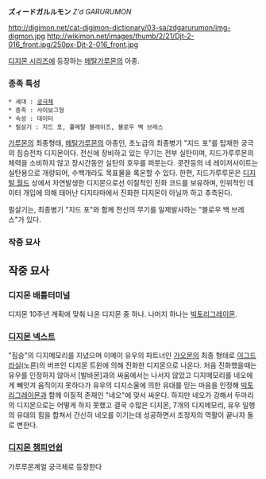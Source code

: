 '''ズィードガルルモン''' ''Z'd GARURUMON''

http://digimon.net/cat-digimon-dictionary/03-sa/zdgarurumon/img-digmon.jpg http://wikimon.net/images/thumb/2/21/Djt-2-016_front.jpg/250px-Djt-2-016_front.jpg

[[디지몬 시리즈]]에 등장하는 [[메탈가루몬]]의 아종.

=== 종족 특성 ===
 * 세대 : [[궁극체]]
 * 종족 : 사이보그형
 * 속성 : 데이터
 * 필살기 : 지드 포, 풀메탈 블레이즈, 블로우 백 브레스

[[가루몬]]의 최종형태, [[메탈가루몬]]의 아종인, 초노급의 최종병기 "지드 포"를 탑재한 궁극의 짐승전차 디지몬이다. 전신에 장비하고 있는 무기는 전부 실탄이며, 지드가루루몬의 체력을 소비하지 않고 장시간동안 실탄의 호우를 퍼붓는다. 콧잔등의 네 레이저사이트는 실탄용으로 개량되어, 수백개라도 목표물을 록온할 수 있다. 한편, 지드가루루몬은 [[디지털 월드]] 상에서 자연발생한 디지몬으로선 이질적인 진화 코드를 보유하며, 인위적인 데이터 개입에 의해 태어난 디지타마에서 진화한 디지몬이 아닐까 하고 추측된다.

필살기는, 최종병기 "지드 포"와 함께 전신의 무기를 일제발사하는 "블로우 백 브레스"가 있다.

=== 작중 묘사 ===
== 작중 묘사 ==
=== 디지몬 배틀터미널 ===
디지몬 10주년 계획에 맞춰 나온 디지몬 중 하나. 나머지 하나는 [[빅토리그레이몬]].

=== [[디지몬 넥스트]] ===
"짐승"의 디지메모리를 지녔으며 이메이 유우의 파트너인 [[가오몬]]의 최종 형태로 [[이그드라실]](노른)의 버프인 디지몬 트윈에 의해 진화한 디지몬으로 나온다. 처음 진화했을때는 유우를 인정하지 않아서 [발바몬]과의 싸움에서는 나서지 않았고 디지메모리를 네오에게 빼앗겨 움직이지 못하다가 유우의 디지소울에 의한 유대를 믿는 마음을 인정해 [[빅토리그레이몬]]과 함께 이질적 존재인 "네오"에 맞서 싸운다. 하지만 네오가 강해서 두마리의 디지몬으로는 어떻게 하지 못했고 결국 수많은 디지몬, 7개의 디지메모리, 유우 일행의 유대의 힘을 합쳐서 간신히 네오를 이기는데 성공하면서 조정자의 역활이 끝나자 돌로 변한다.

=== [[디지몬 챔피언쉽]] ===
가루루몬계얼 궁극체로 등장한다
